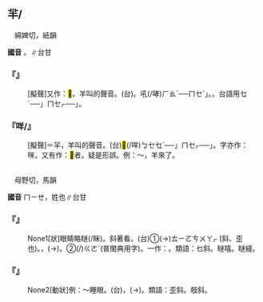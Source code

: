 
==羋/{{ruby|咩|ㄇㄧㄝ}}==

　綿婢切，紙韻

'''國音''' {{ruby|(文)|ㄇㄧˇ}}。{{ruby|(語)|ㄇㄧㄝ}}∥台甘

    

==='''『{{ruby|羋|ㄇㄧㄝ}}』'''===
: [擬聲]又作：<mark>&#xf927c;</mark>。羊叫的聲音。(台){{ruby|羋|ㄇㆤ}}。{{ruby|羊|ㄧㆧˊ}}{{ruby|/|ㄧㆫˊ}}{{ruby|仔|ㄚ}}吼(/哮)<rt>ㄏㄠˋ</rt>{{ruby|丌|ㆤ}}{{ruby|聲|ㄒㄧㆩ}}──{{ruby|「|ㄇㆤˋ}}<rt>ㄇㆤˋ</rt>」。{{ruby|人|ㄌㄤˊ}}{{ruby|叫|ㄍㄧㄜ˪}}{{ruby|羊|ㄧㆧˊ}}{{ruby|/|ㄧㆫˊ}}{{ruby|丌|ㆤ}}{{ruby|聲|ㄒㄧㆩ}}。台語用{{ruby|「|ㄇㆤㆷ ͘}}<rt>ㆥˋ</rt>──」{{ruby|「|ㄇㆤㆷ}}<rt>ㄇㆤㆷ</rt>──」。
    

==='''『咩/{{ruby|<mark>&#xf927c;</mark>|ㄇㄧㄝ}}』'''===
: [擬聲]＝羋，羊叫的聲音。(台)<mark>&#xf927c;</mark>(/咩)<rt>ㆠㆤ</rt>{{ruby|「|ㄇㆤㆷ ͘}}<rt>ㆥˋ</rt>──」{{ruby|「|ㄇㆤㆷ}}<rt>ㄇㆤㆷ</rt>──」。字亦作：咪，又有作：<mark>&#xf927d;</mark>者。疑是形誤。例：～，羊來了。
    

=={{ruby|乜|ㄇㄧㄝ}}==

　母野切，馬韻

'''國音''' <rt>ㄇㄧㄝ</rt>{{ruby|。|ㄋㄧㄝˋ}}，姓也∥台甘

    

==='''『{{ruby|乜|ㄇㄧㄝ}}{{ruby|斜|·ㄒㄧㄝˊ}}』'''===
: None1[狀]眼睛略瞇(/眯)。斜著看。(台)①{{ruby|目|ㆠㄚㆶ ͘}}{{ruby|珠|ㄗㄨ}}(→{{ruby|睭|ㄐㄧㄨ}}){{ruby|看|ㄎㄨㆩ˪}}<rt>ㄊㄧㄛ</rt><rt>ㄘㄨㄚㆷ ͘</rt>{{ruby|<mark>&#xf91d6;</mark>|ㄘㄨㄚㆷ ͘}}(斜、歪也)。{{ruby|愛|ㄞ˪}}{{ruby|睏|ㄎㄨㄣ˪}}，{{ruby|目|ㆠㄚㆶ ͘}}{{ruby|珠|ㄗㄨ}}(→{{ruby|睭|ㄐㄧㄨ}}){{ruby|扒|ㄅㆤㆷ}}{{ruby|<mark>&#xffa45;</mark>|ㆠㆤ˫}}{{ruby|/|ㆠㄨㆤ˫}}{{ruby|開|ㄎㄨㄧ}}{{ruby|丌|ㆤ}}{{ruby|款|ㄎㄨㄢˋ}}。②{{ruby|行|ㄍㄧㆩˊ}}{{ruby|著|ㄉㄧㄜㆷ}}{{ruby|路|ㄌㆦ˫}}{{ruby|歪|ㄨㆮ}}{{ruby|/|ㄨㄞ}}{{ruby|歪|ㄨㆮ}}{{ruby|/|ㄨㄞ}}{{ruby|斜|ㄘㄨㄚㆷ ͘}}{{ruby|斜|ㄘㄨㄚㆷ ͘}}(/{{ruby|歪|ㄨㄞ}}{{ruby|砌|ㄑㄧ˪}}{{ruby|<mark>&#xf91d6;</mark>|ㄘㄨㄚㆷ ͘}}{{ruby|<mark>&#xf8e60;</mark>|ㄍㄜˊ}}){{ruby|。|ㄇㄞㆷ}}<rt>ㄍㄜˊ</rt>(普閩典用字)。一作：{{ruby|鬲|ㄍㄜˊ}}。類語：乜斜。瞇嘻。瞇縫。
    

==='''『{{ruby|乜|ㄇㄧㄝ}}{{ruby|斜|·ㄒㄧㄝˊ}}』'''===
: None2[動狀]例：～睡眼。(台){{ruby|愛|ㄞ˪}}{{ruby|睏|ㄎㄨㄣ˪}}，{{ruby|目|ㆠㄚㆶ ͘}}{{ruby|珠|ㄗㄨ}}(→{{ruby|睭|ㄐㄧㄨ}}){{ruby|仔|ㄗㄨㄟˇ}}{{ruby|格|ㄍㄧㆤㆶ}}{{ruby|<mark>&#xf927e;</mark>|ㄏㆤ}}{{ruby|<mark>&#xf927e;</mark>|ㄏㆤ}}。類語：歪斜。攲斜。
    
